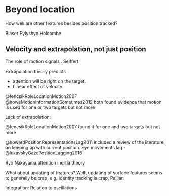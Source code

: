 # Beyond location {#beyondLocation} 


How well are other features besides position tracked?

Blaser Pylyshyn Holcombe

## Velocity and extrapolation, not just position

The role of motion signals . Seiffert

Extrapolation theory predicts 

* attention will be right on the target.
* Linear effect of velocity

@fencsikRoleLocationMotion2007 @howeMotionInformationSometimes2012 both found evidence that motion is used for one or two targets but not more

Lack of extrapolation:

@fencsikRoleLocationMotion2007 found it for one and two targets but not more

@howardPositionRepresentationsLag2011 included a review of the literature on keeping up with current position.  Eye movements lag -  @lukavskyGazePositionLagging2016

Ryo Nakayama attention inertia theory

What about updating of features? Well, updating of surface features seems to generally be crap, e.g. identity tracking is crap, Pailian

Integration: 
Relation to oscillations


